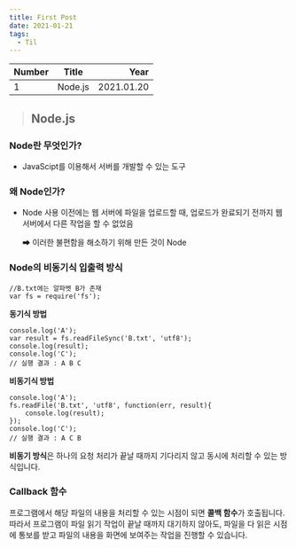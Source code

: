 ```yaml
---
title: First Post
date: 2021-01-21
tags:
  - Til
---
```


| Number | Title                                    | Year |
| ------ | ---------------------------------------- | ---: |
| 1      | Node.js | 2021.01.20 |

> ## Node.js

### Node란 무엇인가?
- JavaScipt를 이용해서 서버를 개발할 수 있는 도구

### 왜 Node인가?
- Node 사용 이전에는 웹 서버에 파일을 업로드할 때, 업로드가 완료되기 전까지 웹 서버에서 다른 작업을 할 수 없었음 
    
    ➡ 이러한 불편함을 해소하기 위해 만든 것이 Node

### Node의 비동기식 입출력 방식
    //B.txt에는 알파벳 B가 존재
    var fs = require('fs');
**동기식 방법**

    console.log('A');
    var result = fs.readFileSync('B.txt', 'utf8');
    console.log(result);
    console.log('C');
    // 실행 결과 : A B C

**비동기식 방법**

    console.log('A');
    fs.readFile('B.txt', 'utf8', function(err, result){
        console.log(result);
    });
    console.log('C');
    // 실행 결과 : A C B

**비동기 방식**은 하나의 요청 처리가 끝날 때까지 기다리지 않고 동시에 처리할 수 있는 방식입니다.

### Callback 함수
프로그램에서 해당 파일의 내용을 처리할 수 있는 시점이 되면 **콜백 함수**가 호출됩니다. 따라서 프로그램이 파일 읽기 작업이 끝날 때까지 대기하지 않아도, 파일을 다 읽은 시점에 통보를 받고 파일의 내용을 화면에 보여주는 작업을 진행할 수 있습니다.
